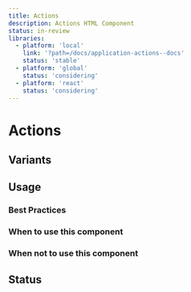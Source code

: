 ```yaml
---
title: Actions
description: Actions HTML Component
status: in-review
libraries:
  - platform: 'local'
    link: '?path=/docs/application-actions--docs'
    status: 'stable'
  - platform: 'global'
    status: 'considering'
  - platform: 'react'
    status: 'considering'
---
```


# Actions

## Variants

## Usage

### Best Practices

### When to use this component

### When not to use this component

## Status

<ComponentStatusBlock componentId="actions" />